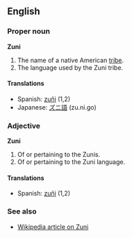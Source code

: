 ==English==

===Proper noun===
'''Zuni'''

# The name of a native American [[tribe]].
# The language used by the Zuni tribe.

====Translations====
*Spanish: [[zuñi]] (1,2)
*Japanese: [[ズニ語]] (zu.ni.go)

===Adjective===
'''Zuni'''

# Of or pertaining to the Zunis.
# Of or pertaining to the Zuni language.

====Translations====

*Spanish: [[zuñi]] (1,2)

===See also===

*[[w:en:Zuni|Wikipedia article on Zuni]]